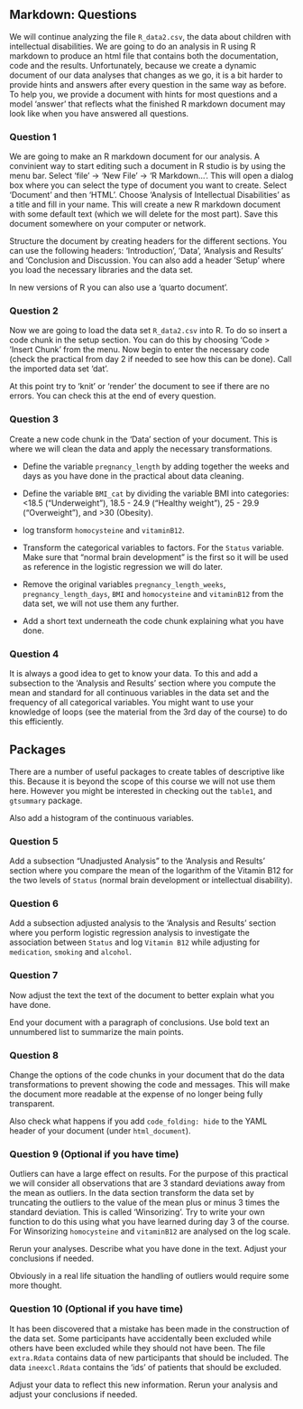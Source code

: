 ## Markdown: Questions {.unnumbered}

We will continue analyzing the file `R_data2.csv`, the data about children with intellectual disabilities. We are going to do an analysis in R using R markdown to produce an html file that contains both the documentation, code and the results. Unfortunately, because we create a dynamic document of our data analyses that changes as we go, it is a bit harder to provide hints and answers after every question in the same way as before. To help you, we provide a document with hints for most questions and a model 'answer'  that reflects what the finished R markdown document may look like when you have answered all questions.



::: panel-tabset

### Question 1

We are going to make an R markdown document for our analysis. A convinient way to start editing such a document in R studio is by using the menu bar. Select 'file' -> 'New File' -> 'R Markdown...'. This will open a dialog box where you can select the type of document you want to create. Select 'Document' and then 'HTML'. Choose 'Analysis of Intellectual Disabilities' as a title and fill in your name. This will create a new R markdown document with some default text (which we will delete for the most part). Save this document somewhere on your computer or network.

Structure the document by creating headers for the different sections. You can use the following headers: 'Introduction', 'Data', 'Analysis and Results' and 'Conclusion and Discussion. You can also add a header 'Setup' where you load the necessary libraries and the data set.

::: {.callout-note}

In new versions of R you can also use a 'quarto document'.
:::

:::

::: panel-tabset
### Question 2

Now we are going to load the data set `R_data2.csv` into R. To do so insert a code chunk in the setup section. You can do this by choosing 'Code > 'Insert Chunk' from the menu. Now begin to enter the necessary code (check the practical from day 2 if needed to see how this can be done). Call the imported data set 'dat'. 

At this point try to 'knit' or 'render' the document to see if there are no errors. You can check this at the end of every question.

:::

::: panel-tabset
### Question 3

Create a new code chunk in the 'Data' section of your document. This is where we will clean the data and apply the necessary transformations. 

* Define the variable `pregnancy_length` by adding together the weeks and days as you have done in the practical about data cleaning. 

*  Define the variable `BMI_cat` by dividing the variable BMI into categories: <18.5 ("Underweight"), 18.5 - 24.9 ("Healthy weight"), 25 - 29.9 ("Overweight"), and >30 (Obesity).

* log transform `homocysteine` and `vitaminB12`.

* Transform the categorical variables to factors. For the `Status` variable. Make sure that "normal brain development" is the first so it will be used as reference in the logistic regression we will do later.

* Remove the original variables `pregnancy_length_weeks`, `pregnancy_length_days`,  `BMI` and `homocysteine` and `vitaminB12` from the data set, we will not use them any further.

* Add a short text underneath the code chunk explaining what you have done.


:::

::: panel-tabset
### Question 4

It is always a good idea to get to know your data. To this and add a subsection to the 'Analysis and Results' section where you compute the mean and standard for all continuous variables in the data set and the frequency of all categorical variables. You might want to use your knowledge of loops (see the material from the 3rd day of the course) to do this efficiently.

::: {.callout-tip}
## Packages

There are a number of useful packages to create tables of descriptive like this. Because it is beyond the scope of this course we will not use them here. However you might be interested in checking out the `table1`, and `gtsummary` package.
:::

Also add a histogram of the continuous variables. 

:::

::: panel-tabset
### Question 5

Add a subsection "Unadjusted Analysis" to the 'Analysis and Results' section where you compare the mean of the logarithm of the Vitamin B12 for the two levels of `Status` (normal brain development or intellectual disability). 

:::

::: panel-tabset
### Question 6

Add a subsection adjusted analysis to the 'Analysis and Results' section where you perform logistic regression analysis to investigate the association between `Status` and log `Vitamin B12` while adjusting for `medication`, `smoking` and `alcohol`.

:::

::: panel-tabset
### Question 7

Now adjust the text the text of the document to better explain what you have done. 

End your document with a paragraph of conclusions. Use bold text an unnumbered list to summarize the main points.

:::

::: panel-tabset

### Question 8 

Change the options of the code chunks in your document that do the data transformations to prevent showing the code and messages. This will make the document more readable at the expense of no longer being fully transparent.

Also check what happens if you add `code_folding: hide` to the YAML header of your document (under `html_document`). 

:::

::: panel-tabset

### Question 9 (Optional if you have time)

Outliers can have a large effect on results. For the purpose of this practical we will consider all observations that are 3 standard deviations away from the mean as outliers. In the data section transform the data set by truncating the outliers to the value of the mean plus or minus 3 times the standard deviation. This is called 'Winsorizing'. Try to write your own function to do this using what you have learned during day 3 of the course. For Winsorizing `homocysteine` and `vitaminB12` are analysed on the log scale. 

Rerun your analyses. Describe what you have done in the text. Adjust your conclusions if needed.

::: {.callout-note}

Obviously in a real life situation the handling of outliers would require some more thought.

:::


:::

::: panel-tabset
### Question 10 (Optional if you have time)

It has been discovered that a mistake has been made in the construction of the data set. Some participants have 
accidentally been excluded while others have been excluded while they should not have been. The file `extra.Rdata` contains data of new participants that should be included. The data `ineexcl.Rdata` contains the 'ids' of patients that should be excluded. 

Adjust your data to reflect this new information. Rerun your analysis and adjust your conclusions if needed.

:::

